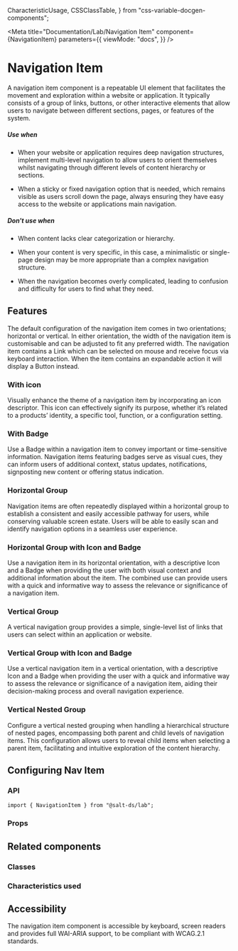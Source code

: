  CharacteristicUsage,
  CSSClassTable,
} from "css-variable-docgen-components";

<Meta
  title="Documentation/Lab/Navigation Item"
  component={NavigationItem}
  parameters={{
    viewMode: "docs",
  }}
/>

# Navigation Item

A navigation item component is a repeatable UI element that facilitates the movement and exploration within a website or application. It typically consists of a group of links, buttons, or other interactive elements that allow users to navigate between different sections, pages, or features of the system.

##### Use when

- When your website or application requires deep navigation structures, implement multi-level navigation to allow users to orient themselves whilst navigating through different levels of content hierarchy or sections.

- When a sticky or fixed navigation option that is needed, which remains visible as users scroll down the page, always ensuring they have easy access to the website or applications main navigation.

##### Don't use when

- When content lacks clear categorization or hierarchy.

- When your content is very specific, in this case, a minimalistic or single-page design may be more appropriate than a complex navigation structure.

- When the navigation becomes overly complicated, leading to confusion and difficulty for users to find what they need.

## Features

The default configuration of the navigation item comes in two orientations; horizontal or vertical. In either orientation, the width of the navigation item is customisable and can be adjusted to fit any preferred width. The navigation item contains a Link which can be selected on mouse and receive focus via keyboard interaction. When the item contains an expandable action it will display a Button instead.

<Canvas>
  <Story id="lab-navigation-item--default" />
</Canvas>

### With icon

Visually enhance the theme of a navigation item by incorporating an icon descriptor. This icon can effectively signify its purpose, whether it’s related to a products’ identity, a specific tool, function, or a configuration setting.

<Canvas>
  <Story id="lab-navigation-item--with-icon" />
</Canvas>

### With Badge

Use a Badge within a navigation item to convey important or time-sensitive information. Navigation items featuring badges serve as visual cues, they can inform users of additional context, status updates, notifications, signposting new content or offering status indication.

<Canvas>
  <Story id="lab-navigation-item--with-badge" />
</Canvas>

### Horizontal Group

Navigation items are often repeatedly displayed within a horizontal group to establish a consistent and easily accessible pathway for users, while conserving valuable screen estate. Users will be able to easily scan and identify navigation options in a seamless user experience.

<Canvas>
  <Story id="lab-navigation-item--horizontal-group" />
</Canvas>

### Horizontal Group with Icon and Badge

Use a navigation item in its horizontal orientation, with a descriptive Icon and a Badge when providing the user with both visual context and additional information about the item. The combined use can provide users with a quick and informative way to assess the relevance or significance of a navigation item.

<Canvas>
  <Story id="lab-navigation-item--horizontal-group-with-icon-and-badge" />
</Canvas>

### Vertical Group

A vertical navigation group provides a simple, single-level list of links that users can select within an application or website.

<Canvas>
  <Story id="lab-navigation-item--vertical-group" />
</Canvas>

### Vertical Group with Icon and Badge

Use a vertical navigation item in a vertical orientation, with a descriptive Icon and a Badge when providing the user with a quick and informative way to assess the relevance or significance of a navigation item, aiding their decision-making process and overall navigation experience.

<Canvas>
  <Story id="lab-navigation-item--vertical-group-with-icon-and-badge" />
</Canvas>

### Vertical Nested Group

Configure a vertical nested grouping when handling a hierarchical structure of nested pages, encompassing both parent and child levels of navigation items. This configuration allows users to reveal child items when selecting a parent item, facilitating and intuitive exploration of the content hierarchy.

<Canvas>
  <Story id="lab-navigation-item--vertical-nested-group" />
</Canvas>

## Configuring Nav Item

### API

```
import { NavigationItem } from "@salt-ds/lab";
```

### Props

<ArgsTable of={NavigationItem} />

## Related components

### Classes

<CSSClassTable of={NavigationItem} />

### Characteristics used

<CharacteristicUsage of={NavigationItem} />

## Accessibility

The navigation item component is accessible by keyboard, screen readers and provides full WAI-ARIA support, to be compliant with WCAG.2.1 standards.

<HelpAndSupport />
